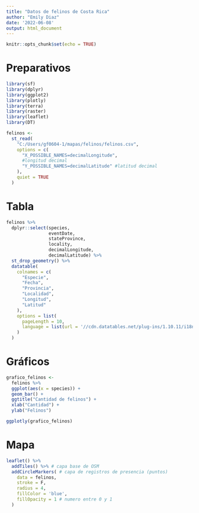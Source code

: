 ---
title: "Datos de felinos de Costa Rica"
author: "Emily Diaz"
date: '2022-06-08'
output: html_document
---

```{r setup, include=FALSE}
knitr::opts_chunk$set(echo = TRUE)
```

# Preparativos

```{r carga-paquetes, message=FALSE}
library(sf)
library(dplyr)
library(ggplot2)
library(plotly)
library(terra)
library(raster)
library(leaflet)
library(DT)
```

```{r carga-paquetes2}
felinos <-
  st_read(
    "C:/Users/gf0604-1/mapas/felinos/felinos.csv",
    options = c(
      "X_POSSIBLE_NAMES=decimalLongitude",
      #longitud decimal
      "Y_POSSIBLE_NAMES=decimalLatitude" #latitud decimal
    ),
    quiet = TRUE
  )

```

# Tabla

```{r tabla-felinos, echo=FALSE}
felinos %>%
  dplyr::select(species,
                eventDate,
                stateProvince,
                locality,
                decimalLongitude,
                decimalLatitude) %>%
  st_drop_geometry() %>%
  datatable(
    colnames = c(
      "Especie",
      "Fecha",
      "Provincia",
      "Localidad",
      "Longitud",
      "Latitud"
    ),
    options = list(
      pageLength = 10,
      language = list(url = '//cdn.datatables.net/plug-ins/1.10.11/i18n/Spanish.json')
    )
  )
```

# Gráficos

```{r grafico-felinos, message=FALSE,echo=FALSE}
grafico_felinos <-
  felinos %>%
  ggplot(aes(x = species)) +
  geom_bar() +
  ggtitle("Cantidad de felinos") +
  xlab("Cantidad") +
  ylab("Felinos")

ggplotly(grafico_felinos)
```

# Mapa

```{r mapa-felinos,message=FALSE,echo=FALSE}

leaflet() %>%
  addTiles() %>% # capa base de OSM
  addCircleMarkers( # capa de registros de presencia (puntos)
    data = felinos,
    stroke = F,
    radius = 4,
    fillColor = 'blue',
    fillOpacity = 1 # numero entre 0 y 1
  )
```

